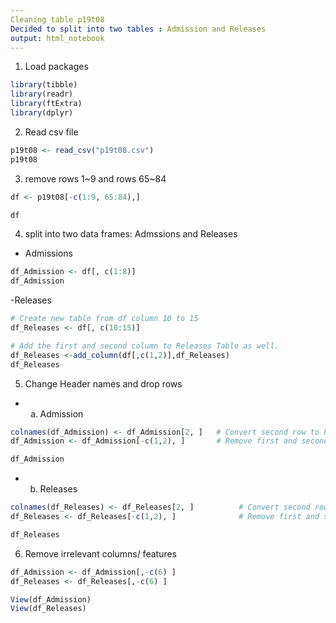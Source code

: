 ```yaml
---
Cleaning table p19t08 
Decided to split into two tables : Admission and Releases
output: html_notebook
---
```


1) Load packages

```r
library(tibble)
library(readr)
library(ftExtra)
library(dplyr)
```


2) Read csv file
```r

p19t08 <- read_csv("p19t08.csv")
p19t08
```


3) remove rows 1~9 and rows 65~84
```r

df <- p19t08[-c(1:9, 65:84),]

df

```

4) split into two data frames: Admssions and Releases

- Admissions

```r
df_Admission <- df[, c(1:8)]
df_Admission
```

-Releases
```r

# Create new table from df column 10 to 15
df_Releases <- df[, c(10:15)]

# Add the first and second column to Releases Table as well.
df_Releases <-add_column(df[,c(1,2)],df_Releases)
df_Releases

```



5) Change Header names and drop rows

- a) Admission
```r

colnames(df_Admission) <- df_Admission[2, ]   # Convert second row to header
df_Admission <- df_Admission[-c(1,2), ]       # Remove first and second row

df_Admission

```

- b) Releases
```r
colnames(df_Releases) <- df_Releases[2, ]          # Convert second row to header
df_Releases <- df_Releases[-c(1,2), ]              # Remove first and second row

df_Releases

```


6) Remove irrelevant columns/ features

```r
df_Admission <- df_Admission[,-c(6) ]
df_Releases <- df_Releases[,-c(6) ]    

View(df_Admission)
View(df_Releases)
```




